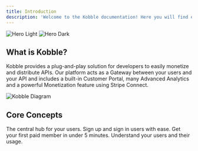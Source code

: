 ```yaml
---
title: Introduction
description: 'Welcome to the Kobble documentation! Here you will find everything you need to get started with Kobble. If you have any questions, feel free to reach out to us on our Discord server. We are always happy to help!'
---
```


<img
  className="block dark:hidden"
  src="/images/hero-light.svg"
  alt="Hero Light"
/>
<img
  className="hidden dark:block"
  src="/images/hero-dark.svg"
  alt="Hero Dark"
/>

## What is Kobble?

Kobble provides a plug-and-play solution for developers to easily monetize and distribute APIs. Our platform acts as a Gateway between your users and your API and includes a built-in Customer Portal, many Advanced Analytics and a powerful Monetization feature using Stripe Connect.

<img
    className="block"
    src="/images/kobble-diagram.svg"
    alt="Kobble Diagram"
/>

## Core Concepts

<CardGroup cols={2}>
  <Card
    title="Customer portal"
    icon="users"
    href="/product/customer-portal"
  >
      The central hub for your users.
  </Card>
    <Card
        title="User Authentication"
        icon="user"
        href="/product/authentication"
    >
        Sign up and sign in users with ease.
    </Card>
  <Card
    title="Monetization"
    icon="money-bills"
    href="/product/monetization"
  >
    Get your first paid member in under 5 minutes.
  </Card>
  <Card
    title="Analytics"
    icon="chart-simple"
    href="/product/analytics"
  >
    Understand your users and their usage.
  </Card>
</CardGroup>
